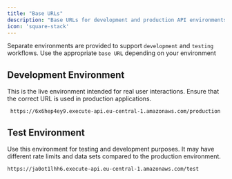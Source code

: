 ```yaml
---
title: "Base URLs"
description: "Base URLs for development and production API environments."
icon: 'square-stack'
---
```


Separate environments are provided to support `development` and `testing` workflows. Use the appropriate `base URL` depending on your environment 

## Development Environment

This is the live environment intended for real user interactions. Ensure that the correct URL is used in production applications.

```shellscript Development Environment icon=webhook
 https://6x6hep4ey9.execute-api.eu-central-1.amazonaws.com/production
```

## Test Environment

Use this environment for testing and development purposes. It may have different rate limits and data sets compared to the production environment.

```shellscript Test Environment icon=webhook
https://ja0ot1lhh6.execute-api.eu-central-1.amazonaws.com/test
```